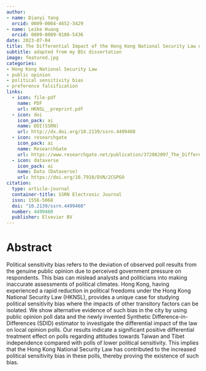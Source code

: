 ```yaml
---
author: 
- name: Dianyi Yang
  orcid: 0009-0004-4652-3429
- name: Leike Huang
  orcid: 0009-0009-9108-5436
date: 2023-07-04
title: The Differential Impact of the Hong Kong National Security Law on Political Sensitivity Bias in Local Opinion Polls
subtitle: adapted from my BSc dissertation
image: featured.jpg
categories:
- Hong Kong National Security Law
- public opinion 
- political sensitivity bias
- preference falsification
links:
  - icon: file-pdf
    name: PDF
    url: HKNSL__preprint.pdf
  - icon: doi
    icon_pack: ai
    name: DOI(SSRN)
    url: http://dx.doi.org/10.2139/ssrn.4499460
  - icon: researchgate
    icon_pack: ai
    name: ResearchGate
    url: https://www.researchgate.net/publication/372082097_The_Differential_Impact_of_the_Hong_Kong_National_Security_Law_on_Political_Sensitivity_Bias_in_Local_Opinion_Polls
  - icon: dataverse
    icon_pack: ai
    name: Data (Dataverse)
    url: https://doi.org/10.7910/DVN/2CGPGO
citation:
  type: article-journal
  container-title: SSRN Electronic Journal
  issn: 1556-5068
  doi: "10.2139/ssrn.4499460"
  number: 4499460
  publisher: Elsevier BV
---
```

# Abstract
Political sensitivity bias refers to the deviation of observed poll results from the genuine public opinion due to perceived government pressure on respondents. This bias can mislead analysts and politicians into making inaccurate assessments of political climates. Hong Kong, having experienced a rapid reduction in political freedoms under the Hong Kong National Security Law (HKNSL), provides a unique case for studying political sensitivity bias where the impacts of other transitory factors can be isolated. We show alternative evidence of such bias in the city by using public opinion poll data and the newly invented Synthetic Difference-in-Differences (SDID) estimator to investigate the differential impact of the law on local opinion polls. Our results indicate a significant positive differential treatment effect on polls regarding attitudes towards Taiwan and Tibet independence compared with polls of lower political sensitivity. This implies that the Hong Kong National Security Law has contributed to the increased political sensitivity bias in these polls, thereby proving the existence of such bias.